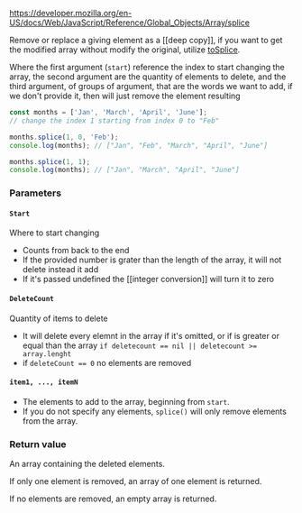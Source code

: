 https://developer.mozilla.org/en-US/docs/Web/JavaScript/Reference/Global_Objects/Array/splice

Remove or replace a giving element as a [[deep copy]], if you want to get the modified array without modify the original, utilize [toSplice](https://developer.mozilla.org/en-US/docs/Web/JavaScript/Reference/Global_Objects/Array/toSpliced).

Where the first argument (`start`) reference the index to start changing the array, the second argument are the quantity of elements to delete, and the third argument, of groups of argument, that are the words we want to add, if we don't provide it, then will just remove the element resulting
```js
const months = ['Jan', 'March', 'April', 'June'];
// change the index 1 starting from index 0 to "Feb" 

months.splice(1, 0, 'Feb'); 
console.log(months); // ["Jan", "Feb", "March", "April", "June"]

months.splice(1, 1); 
console.log(months); // ["Jan", "March", "April", "June"]

```

### Parameters
#### `Start`
Where to start changing
- Counts from back to the end
- If the provided number is grater than the length of the array, it will not delete instead it add 
- If it's passed undefined the [[integer conversion]] will turn it to zero

#### `DeleteCount`
Quantity of items to delete
- It will delete every elemnt in the array if it's omitted, or if is greater or equal than the array `if deletecount == nil || deletecount >= array.lenght` 
- if `deleteCount == 0` no elements are removed

#### `item1, ..., itemN`
- The elements to add to the array, beginning from `start`.
- If you do not specify any elements, `splice()` will only remove elements from the array.

### Return value
An array containing the deleted elements.

If only one element is removed, an array of one element is returned.

If no elements are removed, an empty array is returned.
